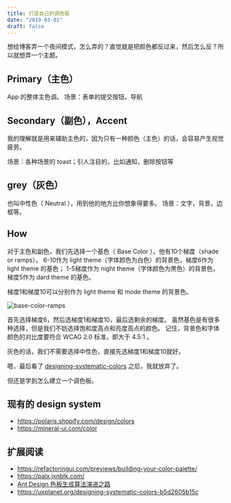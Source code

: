 ```yaml
---
title: 打造自己的调色板
date: "2019-03-01"
draft: false
---
```


想给博客弄一个夜间模式，怎么弄的？直觉就是把颜色都反过来，然后怎么反？所以就想弄一个主题。


## Primary（主色）
App 的整体主色调。 场景：表单的提交按钮，导航

## Secondary（副色），Accent
我的理解就是用来辅助主色的，因为只有一种颜色（主色）的话，会容易产生视觉疲劳。

场景：各种场景的 toast；引人注目的，比如通知，删除按钮等

## grey（灰色）
也叫中性色（ Neutral ），用到他的地方比你想象得要多。 场景：文字，背景，边框等。

## How

对于主色和副色，我们先选择一个基色（ Base Color ）。他有10个梯度（shade or ramps）。
6-10作为 light theme（字体颜色为白色）的背景色，梯度6作为 light theme 的基色；
1-5梯度作为 night theme（字体颜色为黒色）的背景色，梯度5作为 dard theme 的基色。

梯度1和梯度10可以分别作为 light theme 和 mode theme 的背景色。

![base-color-ramps](base-color-ramps.png)

首先选择梯度6，然后选梯度1和梯度10，最后选剩余的梯度。
虽然基色是有很多种选择，但是我们不妨选择饱和度高点和亮度高点的颜色。
记住，背景色和字体颜色的对比度要符合 WCAG 2.0 标准，即大于 4.5:1 。

灰色的话，我们不需要选择中性色，直接先选梯度1和梯度10就好。

嗯，最后看了 [designing-systematic-colors](https://uxplanet.org/designing-systematic-colors-b5d2605b15c) 之后，我就放弃了。

但还是学到怎么建立一个调色板。

## 现有的 design system

* https://polaris.shopify.com/design/colors
* https://mineral-ui.com/color

## 扩展阅读
* https://refactoringui.com/previews/building-your-color-palette/
* https://palx.jxnblk.com/
* [Ant Design 色板生成算法演进之路](https://zhuanlan.zhihu.com/p/32422584)
* https://uxplanet.org/designing-systematic-colors-b5d2605b15c